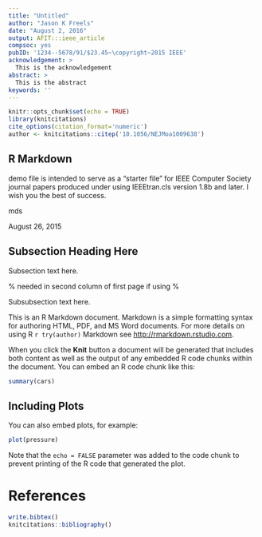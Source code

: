 ```yaml
---
title: "Untitled"
author: "Jason K Freels"
date: "August 2, 2016"
output: AFIT:::ieee_article
compsoc: yes
pubID: '1234--5678/91/$23.45~\copyright~2015 IEEE'
acknowledgement: >
  This is the acknowledgement
abstract: >
  This is the abstract
keywords: ''
---
```


```r
knitr::opts_chunk$set(echo = TRUE)
library(knitcitations)
cite_options(citation_format='numeric')
author <- knitcitations::citep('10.1056/NEJMoa1009638')
```

## R Markdown

<!-- Here we have the typical use of a "T" for an initial drop letter
 and "HIS" in caps to complete the first word. -->
\IEEEPARstart{T}{his} demo file is intended to serve as a "starter file"
for IEEE Computer Society journal papers produced under \LaTeX using
IEEEtran.cls version 1.8b and later.
<!-- You must have at least 2 lines in the paragraph with the drop letter
(should never be an issue)-->
I wish you the best of success.

\hfill mds
 
\hfill August 26, 2015

## Subsection Heading Here

Subsection text here.

% needed in second column of first page if using \IEEEpubid
%\IEEEpubidadjcol

\subsubsection{Subsubsection Heading Here}
Subsubsection text here.

This is an R Markdown document. Markdown is a simple formatting syntax for authoring HTML, PDF, and MS Word documents. For more details on using R `r try(author)` Markdown see <http://rmarkdown.rstudio.com>.

When you click the **Knit** button a document will be generated that includes both content as well as the output of any embedded R code chunks within the document. You can embed an R code chunk like this:

```r
summary(cars)
```

## Including Plots

You can also embed plots, for example:

```r
plot(pressure)
```

Note that the `echo = FALSE` parameter was added to the code chunk to prevent printing of the R code that generated the plot.

# References

```r
write.bibtex()
knitcitations::bibliography()
```
